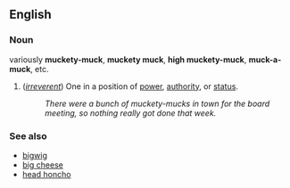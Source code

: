 ==English==

===Noun===
variously '''muckety-muck''', '''muckety muck''', '''high muckety-muck''', '''muck-a-muck''', etc.

# {{idiom}}(''[[irreverent]]'') One in a position of [[power]], [[authority]], or [[status]].
#: ''There were a bunch of muckety-mucks in town for the board meeting, so nothing really got done that week.''


===See also===
*[[bigwig]]
*[[big cheese]]
*[[head honcho]]
